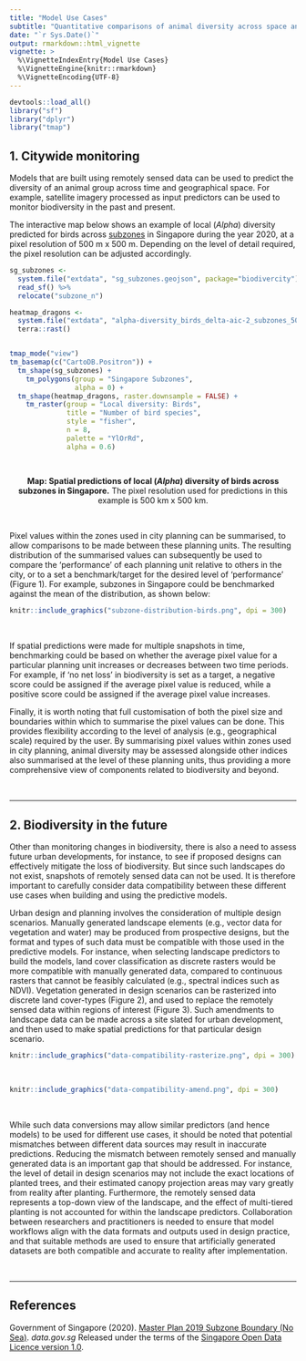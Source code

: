 ```yaml
---
title: "Model Use Cases"
subtitle: "Quantitative comparisons of animal diversity across space and time"
date: "`r Sys.Date()`"
output: rmarkdown::html_vignette
vignette: >
  %\VignetteIndexEntry{Model Use Cases}
  %\VignetteEngine{knitr::rmarkdown}
  %\VignetteEncoding{UTF-8}
---
```


```r
devtools::load_all()
library("sf")
library("dplyr")
library("tmap")
```


## 1. Citywide monitoring 

Models that are built using remotely sensed data can be used to predict the diversity of an animal group across time and geographical space. For example, satellite imagery processed as input predictors can be used to monitor biodiversity in the past and present.  

The interactive map below shows an example of local (_Alpha_) diversity predicted for birds across [subzones](https://data.gov.sg/dataset/master-plan-2019-subzone-boundary-no-sea) in Singapore during the year 2020, at a pixel resolution of 500 m x 500 m. Depending on the level of detail required, the pixel resolution can be adjusted accordingly.

```r

sg_subzones <- 
  system.file("extdata", "sg_subzones.geojson", package="biodivercity") %>% 
  read_sf() %>% 
  relocate("subzone_n")

heatmap_dragons <- 
  system.file("extdata", "alpha-diversity_birds_delta-aic-2_subzones_500m.tif", package="biodivercity") %>% 
  terra::rast()


tmap_mode("view")
tm_basemap(c("CartoDB.Positron")) +
  tm_shape(sg_subzones) +
    tm_polygons(group = "Singapore Subzones",
                alpha = 0) +
  tm_shape(heatmap_dragons, raster.downsample = FALSE) +
    tm_raster(group = "Local diversity: Birds",
              title = "Number of bird species",
              style = "fisher",
              n = 8,
              palette = "YlOrRd",
              alpha = 0.6)
  
  
```

<center>
**Map: Spatial predictions of local (_Alpha_) diversity of birds across subzones in Singapore.** The pixel resolution used for predictions in this example is 500 km x 500 km.
</center>

<br>

Pixel values within the zones used in city planning can be summarised, to allow comparisons to be made between these planning units. The resulting distribution of the summarised values can subsequently be used to compare the ‘performance’ of each planning unit relative to others in the city, or to a set a benchmark/target for the desired level of 'performance' (Figure 1). For example, subzones in Singapore could be benchmarked against the mean of the distribution, as shown below:


```r
knitr::include_graphics("subzone-distribution-birds.png", dpi = 300)
```

<br>

If spatial predictions were made for multiple snapshots in time, benchmarking could be based on whether the average pixel value for a particular planning unit increases or decreases between two time periods. For example, if 'no net loss' in biodiversity is set as a target, a negative score could be assigned if the average pixel value is reduced, while a positive score could be assigned if the average pixel value increases.

Finally, it is worth noting that full customisation of both the pixel size and boundaries within which to summarise the pixel values can be done. This provides flexibility according to the level of analysis (e.g., geographical scale) required by the user. By summarising pixel values within zones used in city planning, animal diversity may be assessed alongside other indices also summarised at the level of these planning units, thus providing a more comprehensive view of components related to biodiversity and beyond.  

<br>

---

## 2. Biodiversity in the future

Other than monitoring changes in biodiversity, there is also a need to assess future urban developments, for instance, to see if proposed designs can effectively mitigate the loss of biodiversity. But since such landscapes do not exist, snapshots of remotely sensed data can not be used. It is therefore important to carefully consider data compatibility between these different use cases when building and using the predictive models.

Urban design and planning involves the consideration of multiple design scenarios. Manually generated landscape elements (e.g., vector data for vegetation and water) may be produced from prospective designs, but the format and types of such data must be compatible with those used in the predictive models. For instance, when selecting landscape predictors to build the models, land cover classification as discrete rasters would be more compatible with manually generated data, compared to continuous rasters that cannot be feasibly calculated (e.g., spectral indices such as NDVI). Vegetation generated in design scenarios can be rasterized into discrete land cover-types (Figure 2), and used to replace the remotely sensed data within regions of interest (Figure 3). Such amendments to landscape data can be made across a site slated for urban development, and then used to make spatial predictions for that particular design scenario.

```r
knitr::include_graphics("data-compatibility-rasterize.png", dpi = 300)
```

<br>

```r
knitr::include_graphics("data-compatibility-amend.png", dpi = 300)
```

<br>


While such data conversions may allow similar predictors (and hence models) to be used for different use cases, it should be noted that potential mismatches between different data sources may result in inaccurate predictions. Reducing the mismatch between remotely sensed and manually generated data is an important gap that should be addressed. For instance, the level of detail in design scenarios may not include the exact locations of planted trees, and their estimated canopy projection areas may vary greatly from reality after planting. Furthermore, the remotely sensed data represents a top-down view of the landscape, and the effect of multi-tiered planting is not accounted for within the landscape predictors. Collaboration between researchers and practitioners is needed to ensure that model workflows align with the data formats and outputs used in design practice, and that suitable methods are used to ensure that artificially generated datasets are both compatible and accurate to reality after implementation.

<br>

---

## References

Government of Singapore (2020). [Master Plan 2019 Subzone Boundary (No Sea)](https://data.gov.sg/dataset/master-plan-2019-subzone-boundary-no-sea). _data.gov.sg_
Released under the terms of the [Singapore Open Data Licence version 1.0](https://data.gov.sg/open-data-licence).



